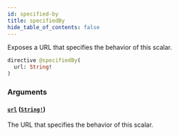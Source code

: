 ```yaml
---
id: specified-by
title: specifiedBy
hide_table_of_contents: false
---
```


Exposes a URL that specifies the behavior of this scalar.

```graphql
directive @specifiedBy(
  url: String!
)
```

### Arguments

#### [`url`](#) ([`String!`](/07-graphql/scalars/string))

The URL that specifies the behavior of this scalar.
